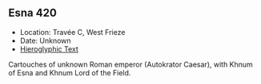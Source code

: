 ## Esna 420 {-}

<style>  
  
  .col2 {  
    columns: 2 320px;         /* number of columns and width in pixels*/  
    -webkit-columns: 2 320px; /* chrome, safari */  
    -moz-columns: 2 320px;    /* firefox */  
    -webkit-column-break-inside: avoid;  
    -page-break-inside: avoid;  
    -break-inside: avoid;  
  }  
  
</style>  

- Location: Travée C, West Frieze
- Date: Unknown
- [Hieroglyphic Text](https://www.ifao.egnet.net/uploads/publications/enligne/Temples-Esna004.pdf#page=66){target="_blank"}  
  
Cartouches of unknown Roman emperor (Autokrator Caesar), with Khnum of Esna and Khnum Lord of the Field.  